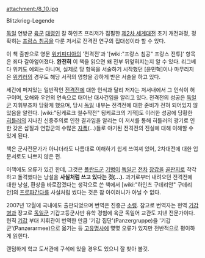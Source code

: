 attachment:/8_10.jpg

Blitzkrieg-Legende

[[독일]] 연방군 [[육군]] [[대령]]인 칼 하인츠 프리저가 집필한 [[제2차 세계대전]] 초기 개전과정, 정확히는 [[프랑스 침공]]을 다룬 저서로 전격전 연구의 집대성이라 할 수 있다.

이 책 출판으로 영문 [[위키피디아]]의 '전격전'과 '[wiki:"프랑스 침공" 프랑스 전투]' 항목은 죄다 갈아엎어졌다. '''완전히''' 이 책을 읽으면 왜 전부 뒤엎혀지는지 알 수 있다. 리그베다 위키도 예외는 아니며, 실제로 당 항목을 서술하기 시작했던 [윤민혁]이나 마무리지은 [[위키러]]의 경우도 해당 서적의 영향을 강하게 받은 서술을 하고 있다.

세간에 퍼져있는 일반적인 [[전격전]]에 대한 인식과 달리 저자는 저서내에서 그 인식이 허구이며, 오해와 우연의 연속으로 태어난 대사건임을 알리고 있다. 전격전의 성공은 [[독일군]] 지휘부조차 당황케 했으며, 당시 [[독일]] 내부는 전격전에 대한 준비가 전혀 되어있지 않았음을 알린다. [wiki:"됭케르크 철수작전" 됭케르크의 기적]도 이러한 성공에 당황한 [[히틀러]]의 지나친 신중주의로 인한 결과임을 알리는 이 저서를 통해 히틀러의 광기로 인한 갖은 삽질과 연합군의 수많은 [[자폭]](…)들로 야기된 전격전의 진실에 대해 이해할 수 있게 된다.
 
책은 군사전문가가 아니더라도 나름대로 이해하기 쉽게 쓰여져 있어, 2차대전에 대한 입문서로도 나쁘지 않은 편.

이책에도 오류가 있긴 한데, 그것은 [[폴란드군]] [[기병]]이 [[독일군]] [[전차]] [[장갑]]을 [[골판지]]로 착각하고 돌격했다는 낭설을 '''사실처럼 쓰고 있다는 것(...).''' 과거로부터 내려오던 전격전에 대한 낭설, 환상을 바로잡겠다는 생각으로 쓴 책에서 [wiki:"하인츠 구데리안" 구데리안]의 [[프로파간다]]를 사실처럼 썼다는 것은 참 아이러니가 아닐 수 없다.

2007년 12월에 국내에도 출판되었으며 번역은 진중근 [[소령]]. 참고로 번역자는 현역 [[기갑]]병과 장교로 [[독일군]] 기갑고등군사반 유학 경험에 육군 독일어 교관도 지낸 전문가이다. 현직 [[기갑]] 부대 지휘관이 번역한 만큼 '기갑 집단'(Panzergruppe)을 '기갑군'(Panzerarmee)으로 옮기는 등 [[고유명사]]에 몇몇 오류가 있지만 전반적으로 평이하게 읽힌다.

랜덤하게 학교 도서관에 구석에 있을 경우도 있으니 잘 찾아 볼것.
